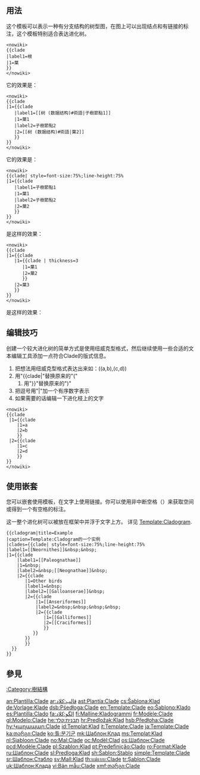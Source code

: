 <includeonly><!-- 在這裡加入模板的保護標識 -->{{esoteric}}</includeonly>
<noinclude>{{template doc page viewed directly}}</noinclude>
<!-- 在本行下編輯模板說明 -->
{{Lua|Module:Clade}}
{{模板样式|Template:Clade/styles.css}}

== 用法 ==
这个模板可以表示一种有分支结构的树型图，在图上可以出现结点和有链接的标注，这个模板特别适合表达进化树。

<pre>
<nowiki>
{{clade
|label1=根
|1=葉
}}
</nowiki>
</pre>

它的效果是：

{{clade
|label1=根
|1=葉
}}

<pre>
<nowiki>
{{clade
|1={{clade
   |label1=[[树 (数据结构)#術語|子樹節點1]]
   |1=葉1
   |label2=子樹節點2
   |2=[[树 (数据结构)#術語|葉2]]
   }}
}}
</nowiki>
</pre>

它的效果是：

{{clade
|1={{clade
   |label1=[[树 (数据结构)#術語|子樹節點1]]
   |1=葉1
   |label2=子樹節點2
   |2=[[树 (数据结构)#術語|葉2]]
   }}
}}

<pre>
<nowiki>
{{clade| style=font-size:75%;line-height:75%
|1={{clade
   |label1=子樹節點1
   |1=葉1
   |label2=子樹節點2
   |2=葉2
   }}
}}
</nowiki>
</pre>

是这样的效果：

{{clade| style=font-size:75%;line-height:75%
|1={{clade
   |label1=子樹節點1
   |1=葉1
   |label2=子樹節點2
   |2=葉2
   }}
}}

<pre>
<nowiki>
{{clade
|1={{clade
   |1={{clade | thickness=3
      |1=葉1
      |2=葉2
      }}
   |2=葉3
   }}
}}
</nowiki>
</pre>

是这样的效果：

{{clade
|1={{clade
   |1={{clade | thickness=3
      |1=葉1
      |2=葉2
      }}
   |2=葉3
   }}
}}

== 编辑技巧==
创建一个较大进化树的简单方式是使用纽威克型格式，然后继续使用一些合适的文本编辑工具添加一点符合Clade的版式信息。

# 把想法用纽威克型格式表达出来如：((a,b),(c,d))
# 用<nowiki>"{{clade|"</nowiki>替换原来的"("
# 用<nowiki>"}}"</nowiki>替换原来的")"
# 把逗号用"|"加一个有序数字表示
# 如果需要的话编辑一下进化枝上的文字
<pre>
<nowiki>
{{clade
 |1={{clade
    |1=a
    |2=b
    }}
 |2={{clade
    |1=c
    |2=d
    }}
}}
</nowiki>
</pre>

== 使用嵌套 ==
您可以嵌套使用模板，在文字上使用链接。你可以使用非中断空格（）来获取空间或得到一个有空格的标注。

这一整个进化树可以被放在框架中并浮于文字上方。
详见 [[Template:Cladogram]].
{{cladogram|title=Example
|caption=Sample of Template:Cladogram
|clades={{clade| style=font-size:75%;line-height:75%
|label1=[[Neornithes]]&nbsp;&nbsp;
|1={{clade
	|label1=[[Paleognathae]]
	|1=&nbsp;
	|label2=&nbsp;[[Neognathae]]&nbsp;
	|2={{clade
	   |1=Other birds
	   |label1=&nbsp;
	   |label2=[[Galloanserae]]&nbsp;
	   |2={{clade
	       |1=[[Anseriformes]]
		   |label2=&nbsp;&nbsp;&nbsp;&nbsp;
		   |2={{clade
		      |1=[[Galliformes]]
		      |2=[[Craciformes]]
		      }}
	      }}
	   }}
       }}
  }}
}}<pre>
{{cladogram|title=Example
|caption=Template:Cladogram的一个实例
|clades={{clade| style=font-size:75%;line-height:75%
|label1=[[Neornithes]]&nbsp;&nbsp;
|1={{clade
	|label1=[[Paleognathae]]
	|1=&nbsp;
	|label2=&nbsp;[[Neognathae]]&nbsp;
	|2={{clade
	   |1=Other birds
	   |label1=&nbsp;
	   |label2=[[Galloanserae]]&nbsp;
	   |2={{clade
	       |1=[[Anseriformes]]
		   |label2=&nbsp;&nbsp;&nbsp;&nbsp;
		   |2={{clade
		      |1=[[Galliformes]]
		      |2=[[Craciformes]]
		      }}
	      }}
	   }}
       }}
  }}
}}</pre>
== 參見 ==
[[:Category:樹結構]]
<includeonly>
<!-- 本行下加入模板的分類 -->
[[Category:生物模板|{{PAGENAME}}]]
[[Category:系譜模板|{{PAGENAME}}]]

<!-- 本行下加入模板的跨語言鏈接 -->
[[an:Plantilla:Clade]]
[[ar:قالب:كلاد]]
[[ast:Plantía:Clade]]
[[cs:Šablona:Klad]]
[[de:Vorlage:Klade]]
[[dsb:Pśedłoga:Clade]]
[[en:Template:Clade]]
[[eo:Ŝablono:Klado]]
[[es:Plantilla:Clado]]
[[fa:الگو:کلاد]]
[[fi:Malline:Kladogrammi]]
[[fr:Modèle:Clade]]
[[gl:Modelo:Clade]]
[[he:תבנית:קלד]]
[[hr:Predložak:Klad]]
[[hsb:Předłoha:Clade]]
[[hy:Կաղապար:Clade]]
[[id:Templat:Klad]]
[[it:Template:Clade]]
[[ja:Template:Clade]]
[[ka:თარგი:Clade]]
[[ko:틀:분기군]]
[[mk:Шаблон:Клад]]
[[ms:Templat:Klad]]
[[nl:Sjabloon:Clade]]
[[no:Mal:Clade]]
[[oc:Modèl:Clad]]
[[os:Шаблон:Clade]]
[[pcd:Modèle:Clade]]
[[pl:Szablon:Klad]]
[[pt:Predefinição:Clado]]
[[ro:Format:Klade]]
[[ru:Шаблон:Clade]]
[[sl:Predloga:Klad]]
[[sh:Šablon:Stablo]]
[[simple:Template:Clade]]
[[sr:Шаблон:Стабло]]
[[sv:Mall:Klad]]
[[th:แม่แบบ:Clade]]
[[tr:Şablon:Clade]]
[[uk:Шаблон:Клада]]
[[vi:Bản mẫu:Clade]]
[[xmf:თარგი:Clade]]
</includeonly>